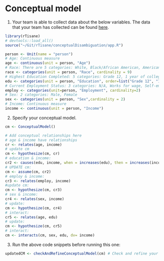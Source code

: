 # Conceptual model

1. Your team is able to collect data about the below variables. The data that your team has collected can be found [here](https://homes.cs.washington.edu/~emjun/income_final.csv).
```r
library(rTisane)
# devtools::load_all()
source("~/Git/rTisane/conceptualDisambiguation/app.R")

person <- Unit(name = "person")
# Age: Continuous measure
age <- continuous(unit = person, "Age")
# Race: There are 5 categories: White, Black/African American, American Indian or Alaska Native, Asian or Pacific Islander, Mixed Race
race <- categories(unit = person, "Race", cardinality = 9)
# Highest Education Completed: 5 categories: Grade 12, 1 year of college, 2 years of college, 4 years of college, 5+ years of colleges
edu <- categories(unit = person, "Education", order=list("Grade 12", "1 year of college", "2 years of college", "4 years of college", "5+ years of college"))
# Current Employment Status: 3 categories: N/A, Works for wage, Self-employed
employ <- categories(unit=person, "Employment", cardinality=2)
# Sex: 2 categories: Male, Female
sex <- categories(unit = person, "Sex",cardinality = 2)
# Income: Continuous measure
income <- continuous(unit = person, "Income")
```

2. Specify your conceptual model. 
```r
cm <- ConceptualModel()

# Add conceptual relationships here
# age & income have relationships
cr <- relates(age, income)
# update cm
cm <- hypothesize(cm, cr)
# education & income:
cr2 <- causes(edu, income, when = increases(edu), then = increases(income))
# UPDATE cm:
cm <- assume(cm, cr2)
# employ & income:
cr3 <- relates(employ, income)
#update cm:
cm <- hypothesize(cm, cr3)
# sex & income:
cr4 <- relates(sex, income)
# update:
cm <- hypothesize(cm, cr4)
# interact:
cr5 <- relates(age, edu)
# update:
cm <- hypothesize(cm, cr5)
# interact:
cm <- interacts(cm, sex, edu, dv= income)

```

3. Run the above code snippets before running this one:
```r
updatedCM <- checkAndRefineConceptualModel(cm) # Check and refine your conceptual model
```
